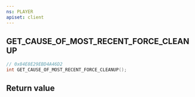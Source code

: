 ```yaml
---
ns: PLAYER
apiset: client
---
```

## GET_CAUSE_OF_MOST_RECENT_FORCE_CLEANUP

```c
// 0x84E8E29EBD4A46D2
int GET_CAUSE_OF_MOST_RECENT_FORCE_CLEANUP();
```



## Return value